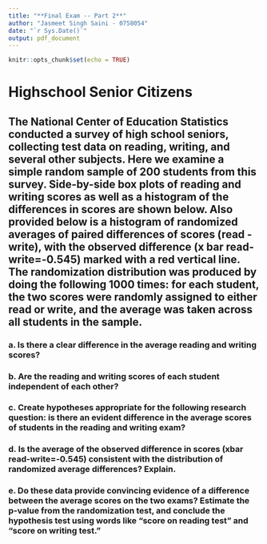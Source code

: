 ```yaml
---
title: "**Final Exam -- Part 2**"
author: "Jasmeet Singh Saini - 0758054"
date: "`r Sys.Date()`"
output: pdf_document
---
```


```r
knitr::opts_chunk$set(echo = TRUE)
```

# Highschool Senior Citizens

## The National Center of Education Statistics conducted a survey of high school seniors, collecting test data on reading, writing, and several other subjects. Here we examine a simple random sample of 200 students from this survey. Side-by-side box plots of reading and writing scores as well as a histogram of the differences in scores are shown below. Also provided below is a histogram of randomized averages of paired differences of scores (read - write), with the observed difference (x bar read-write=-0.545) marked with a red vertical line. The randomization distribution was produced by doing the following 1000 times: for each student, the two scores were randomly assigned to either read or write, and the average was taken across all students in the sample.

### a. Is there a clear difference in the average reading and writing scores?

### b. Are the reading and writing scores of each student independent of each other?

### c. Create hypotheses appropriate for the following research question: is there an evident difference in the average scores of students in the reading and writing exam?

### d. Is the average of the observed difference in scores (xbar read-write=-0.545) consistent with the distribution of randomized average differences? Explain.

### e. Do these data provide convincing evidence of a difference between the average scores on the two exams? Estimate the p-value from the randomization test, and conclude the hypothesis test using words like “score on reading test” and “score on writing test.”

